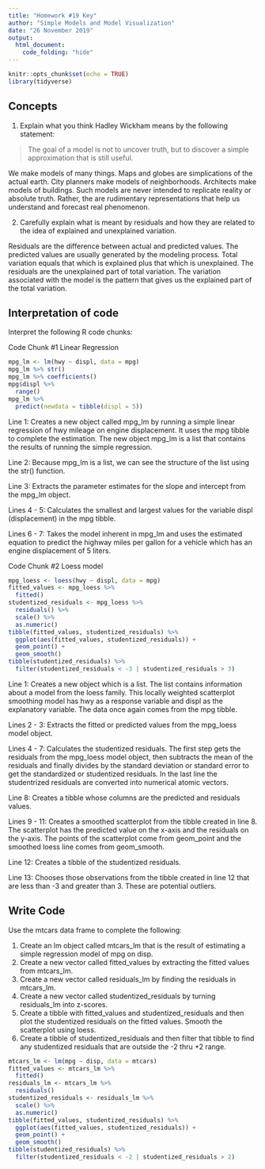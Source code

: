 ```yaml
---
title: "Homework #19 Key"
author: "Simple Models and Model Visualization"
date: "26 November 2019"
output:
  html_document:
    code_folding: "hide"
---
```


```r
knitr::opts_chunk$set(echo = TRUE)
library(tidyverse)
```

## Concepts  

1.  Explain what you think Hadley Wickham means by the following statement:

> The goal of a model is not to uncover truth, but to discover a simple approximation that is still useful.  

We make models of many things. Maps and globes are simplications of the actual earth. City planners make models of neighborhoods. Architects make models of buildings. Such models are never intended to replicate reality or absolute truth. Rather, the are rudimentary representations that help us understand and forecast real phenomenon. 

2.  Carefully explain what is meant by residuals and how they are related to the idea of explained and unexplained variation.  

Residuals are the difference between actual and predicted values. The predicted values are usually generated by the modeling process. Total variation equals that which is explained plus that which is unexplained. The residuals are the unexplained part of total variation. The variation associated with the model is the pattern that gives us the explained part of the total variation.  
    
## Interpretation of code  

Interpret the following R code chunks: 

Code Chunk #1 Linear Regression

```r
mpg_lm <- lm(hwy ~ displ, data = mpg)
mpg_lm %>% str()
mpg_lm %>% coefficients()
mpg$displ %>%
  range()
mpg_lm %>%
  predict(newdata = tibble(displ = 5))
```

Line 1: Creates a new object called mpg_lm by running a simple linear regression of hwy mileage on engine displacement. It uses the mpg tibble to complete the estimation. The new object mpg_lm is a list that contains the results of running the simple regression.  

Line 2: Because mpg_lm is a list, we can see the structure of the list using the str() function.  

Line 3: Extracts the parameter estimates for the slope and intercept from the mpg_lm object.  

Lines 4 - 5: Calculates the smallest and largest values for the variable displ (displacement) in the mpg tibble.  

Lines 6 - 7: Takes the model inherent in mpg_lm and uses the estimated equation to predict the highway miles per gallon for a vehicle which has an engine displacement of 5 liters.

Code Chunk #2 Loess model

```r
mpg_loess <- loess(hwy ~ displ, data = mpg)
fitted_values <- mpg_loess %>%
  fitted()
studentized_residuals <- mpg_loess %>%
  residuals() %>% 
  scale() %>% 
  as.numeric()
tibble(fitted_values, studentized_residuals) %>% 
  ggplot(aes(fitted_values, studentized_residuals)) +
  geom_point() +
  geom_smooth()
tibble(studentized_residuals) %>% 
  filter(studentized_residuals < -3 | studentized_residuals > 3)
```  

Line 1:  Creates a new object which is a list. The list contains information about a model from the loess family. This locally weighted scatterplot smoothing model has hwy as a response variable and displ as the explanatory variable. The data once again comes from the mpg tibble.  

Lines 2 - 3: Extracts the fitted or predicted values from the mpg_loess model object.  

Lines 4 - 7: Calculates the studentized residuals. The first step gets the residuals from the mpg_loess model object, then subtracts the mean of the residuals and finally divides by the standard deviation or standard error to get the standardized or studentized residuals. In the last line the studentrized residuals are converted into numerical atomic vectors.

Line 8: Creates a tibble whose columns are the predicted and residuals values.  

Lines 9 - 11: Creates a smoothed scatterplot from the tibble created in line 8. The scatterplot has the predicted value on the x-axis and the residuals on the y-axis. The points of the scatterplot come from geom_point and the smoothed loess line comes from geom_smooth.  

Line 12: Creates a tibble of the studentized residuals.

Line 13: Chooses those observations from the tibble created in line 12 that are less than -3 and greater than 3. These are potential outliers.  

## Write Code

Use the mtcars data frame to complete the following:

1.  Create an lm object called mtcars_lm that is the result of estimating a simple regression model of mpg on disp.
1.  Create a new vector called fitted_values by extracting the fitted values from mtcars_lm.
1.  Create a new vector called residuals_lm by finding the residuals in mtcars_lm.
1.  Create a new vector called studentized_residuals by turning residuals_lm  into z-scores.
1.  Create a tibble with fitted_values and studentized_residuals and then plot the studentized residuals on the fitted values. Smooth the scatterplot using loess.
1.  Create a tibble of studentized_residuals and then filter that tibble to find any studentized residuals that are outside the -2 thru +2 range.


```r
mtcars_lm <- lm(mpg ~ disp, data = mtcars)
fitted_values <- mtcars_lm %>% 
  fitted()
residuals_lm <- mtcars_lm %>% 
  residuals()
studentized_residuals <- residuals_lm %>% 
  scale() %>% 
  as.numeric()
tibble(fitted_values, studentized_residuals) %>% 
  ggplot(aes(fitted_values, studentized_residuals)) +
  geom_point() +
  geom_smooth()
tibble(studentized_residuals) %>% 
  filter(studentized_residuals < -2 | studentized_residuals > 2)
```